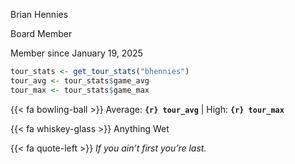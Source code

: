 ::: {.tour-member-card}

::: {.tour-member-photo-container}

::: {.tour-member-photo style="background-image: url(\"images/bhennies.jpg\")"}
:::

:::

::: {.tour-member-name}

Brian Hennies

:::

::: {.tour-member-title}

Board Member

Member since January 19, 2025

:::

::: {.tour-member-stats}

```r
tour_stats <- get_tour_stats("bhennies")
tour_avg <- tour_stats$game_avg
tour_max <- tour_stats$game_max
```

{{< fa bowling-ball >}} Average: **`{r} tour_avg`** | High: **`{r} tour_max`**

:::

::: {.tour-member-drink}

{{< fa whiskey-glass >}} Anything Wet

:::

::: {.tour-member-quote}

{{< fa quote-left >}} *If you ain't first you're last.*

:::

:::
